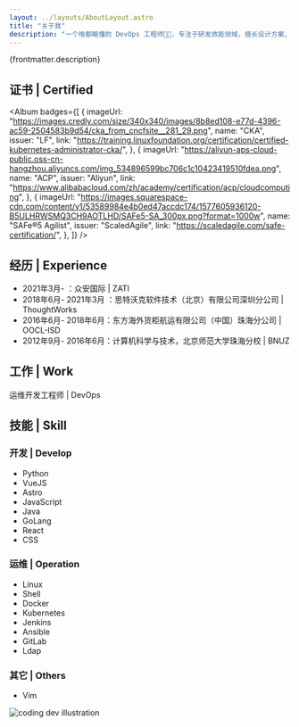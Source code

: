```yaml
---
layout: ../layouts/AboutLayout.astro
title: "关于我"
description: "一个啥都略懂的 DevOps 工程师👨‍🔧，专注于研发效能领域，擅长设计方案、应用新技术解决研发过程中的各种问题。"
---
```



{frontmatter.description}

<Socials />

## 证书 | Certified

<Album
  badges={[
    {
      imageUrl:
        "https://images.credly.com/size/340x340/images/8b8ed108-e77d-4396-ac59-2504583b9d54/cka_from_cncfsite__281_29.png",
      name: "CKA",
      issuer: "LF",
      link: "https://training.linuxfoundation.org/certification/certified-kubernetes-administrator-cka/",
    },
    {
      imageUrl:
        "https://aliyun-aps-cloud-public.oss-cn-hangzhou.aliyuncs.com/img_534896599bc706c1c10423419510fdea.png",
      name: "ACP",
      issuer: "Aliyun",
      link: "https://www.alibabacloud.com/zh/academy/certification/acp/cloudcomputing",
    },
    {
      imageUrl:
        "https://images.squarespace-cdn.com/content/v1/53589984e4b0ed47accdc174/1577605936120-B5ULHRWSMQ3CH9AOTLHD/SAFe5-SA_300px.png?format=1000w",
      name: "SAFe®5 Agilist",
      issuer: "ScaledAgile",
      link: "https://scaledagile.com/safe-certification/",
    },
  ]}
/>

## 经历 | Experience

- 2021年3月- ：众安国际 | ZATI
- 2018年6月- 2021年3月 ：思特沃克软件技术（北京）有限公司深圳分公司 | ThoughtWorks
- 2016年6月- 2018年6月：东方海外货柜航运有限公司（中国）珠海分公司 | OOCL-ISD
- 2012年9月- 2016年6月：计算机科学与技术，北京师范大学珠海分校 | BNUZ

## 工作 | Work

运维开发工程师 | DevOps

## 技能 | Skill

### 开发 | Develop

- Python
- VueJS
- Astro
- JavaScript
- Java
- GoLang
- React
- CSS

### 运维 | Operation

- Linux
- Shell
- Docker
- Kubernetes
- Jenkins
- Ansible
- GitLab
- Ldap

### 其它 | Others

- Vim

<div>
  <img
    src="/assets/dev.svg"
    class="mx-auto sm:w-1/2"
    alt="coding dev illustration"
  />
</div>
